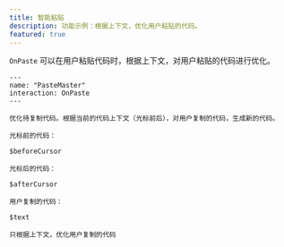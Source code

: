 ---
title: 智能粘贴
description: 功能示例：根据上下文，优化用户粘贴的代码。
featured: true
---

`OnPaste` 可以在用户粘贴代码时，根据上下文，对用户粘贴的代码进行优化。

```shire
---
name: "PasteMaster"
interaction: OnPaste
---

优化待复制代码。根据当前的代码上下文（光标前后），对用户复制的代码，生成新的代码。

光标前的代码：

$beforeCursor

光标后的代码：

$afterCursor

用户复制的代码：

$text

只根据上下文，优化用户复制的代码
```
